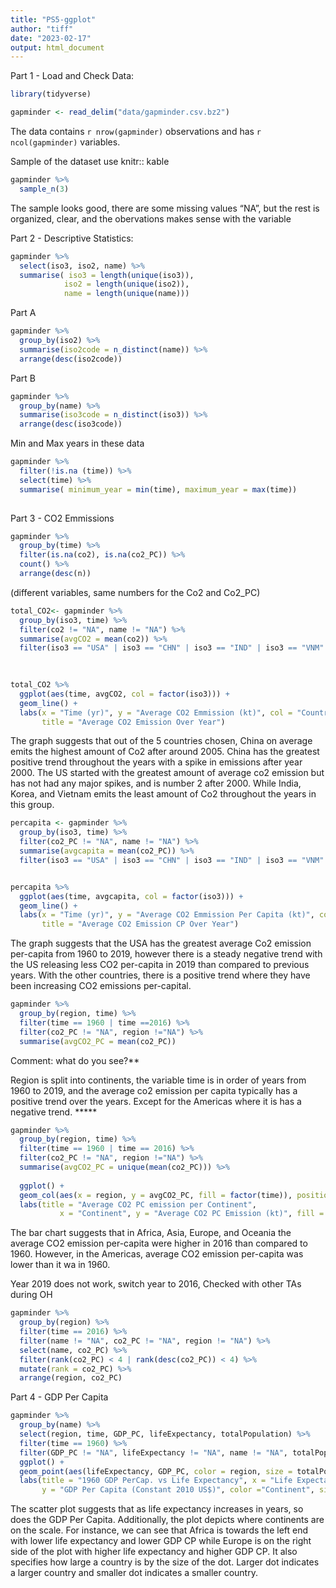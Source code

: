 ```yaml
---
title: "PS5-ggplot"
author: "tiff"
date: "2023-02-17"
output: html_document
---
```


Part 1 - Load and Check Data:

```r
library(tidyverse)

gapminder <- read_delim("data/gapminder.csv.bz2")
```

The data contains `r nrow(gapminder)` observations and has `r ncol(gapminder)`
variables.

Sample of the dataset use knitr:: kable
```r
gapminder %>% 
  sample_n(3) 

```

The sample looks good, there are some missing values "NA", but the rest is organized,
clear, and the obervations makes sense with the variable


Part 2 - Descriptive Statistics:


```r
gapminder %>%
  select(iso3, iso2, name) %>% 
  summarise( iso3 = length(unique(iso3)),
            iso2 = length(unique(iso2)),
            name = length(unique(name)))
```


Part A
 
```r
gapminder %>%
  group_by(iso2) %>% 
  summarise(iso2code = n_distinct(name)) %>% 
  arrange(desc(iso2code))

```

Part B

```r
gapminder %>%
  group_by(name) %>% 
  summarise(iso3code = n_distinct(iso3)) %>% 
  arrange(desc(iso3code))
```



Min and Max years in these data

```r
gapminder %>% 
  filter(!is.na (time)) %>% 
  select(time) %>%
  summarise( minimum_year = min(time), maximum_year = max(time))
  
```


Part 3 - CO2 Emmissions


```r
gapminder %>% 
  group_by(time) %>% 
  filter(is.na(co2), is.na(co2_PC)) %>% 
  count() %>% 
  arrange(desc(n))

```

(different variables, same numbers for the Co2 and Co2_PC)

```r
total_CO2<- gapminder %>% 
  group_by(iso3, time) %>% 
  filter(co2 != "NA", name != "NA") %>% 
  summarise(avgCO2 = mean(co2)) %>% 
  filter(iso3 == "USA" | iso3 == "CHN" | iso3 == "IND" | iso3 == "VNM" | iso3 == "KOR")
  
 

total_CO2 %>% 
  ggplot(aes(time, avgCO2, col = factor(iso3))) +
  geom_line() +
  labs(x = "Time (yr)", y = "Average CO2 Emmission (kt)", col = "Countries",
       title = "Average CO2 Emission Over Year")
```



The graph suggests that out of the 5 countries chosen, China on average emits the highest amount
of Co2 after around 2005. China has the greatest positive trend throughout the years with a spike
in emissions after year 2000. The US started with the greatest amount of average co2 emission but 
has not had any major spikes, and is number 2 after 2000. While India, Korea, and Vietnam
emits the least amount of Co2 throughout the years in this group. 




```r
percapita <- gapminder %>%
  group_by(iso3, time) %>% 
  filter(co2_PC != "NA", name != "NA") %>%
  summarise(avgcapita = mean(co2_PC)) %>% 
  filter(iso3 == "USA" | iso3 == "CHN" | iso3 == "IND" | iso3 == "VNM" | iso3 == "KOR")


percapita %>%
  ggplot(aes(time, avgcapita, col = factor(iso3))) +
  geom_line() +
  labs(x = "Time (yr)", y = "Average CO2 Emmission Per Capita (kt)", col = "Countries", 
       title = "Average CO2 Emission CP Over Year")

```



The graph suggests that the USA has the greatest average Co2 emission per-capita from 1960 to
2019, however there is a steady negative trend with the US releasing less CO2 per-capita in 2019 
than compared to previous years. With the other countries, there is a positive trend where 
they have been increasing CO2 emissions per-capital. 





```r
gapminder %>%
  group_by(region, time) %>% 
  filter(time == 1960 | time ==2016) %>% 
  filter(co2_PC != "NA", region !="NA") %>%
  summarise(avgCO2_PC = mean(co2_PC))

```

Comment: what do you see?**

Region is split into continents, the variable time is in order of years from 1960 to 2019, and 
the average co2 emission per capita typically has a positive trend over the years. Except for 
the Americas where it is has a negative trend.
*****




```r
gapminder %>%
  group_by(region, time) %>% 
  filter(time == 1960 | time == 2016) %>% 
  filter(co2_PC != "NA", region !="NA") %>%
  summarise(avgCO2_PC = unique(mean(co2_PC))) %>% 
  
  ggplot() +
  geom_col(aes(x = region, y = avgCO2_PC, fill = factor(time)), position = "dodge") +
  labs(title = "Average CO2 PC emission per Continent", 
           x = "Continent", y = "Average CO2 PC Emission (kt)", fill = "Year")

```


The bar chart suggests that in Africa, Asia, Europe, and Oceania the average CO2 emission per-capita 
were higher in 2016 than compared to 1960. However, in the Americas, average CO2 emission per-capita
was lower than it wa in 1960.






Year 2019 does not work, switch year to 2016, Checked with other TAs during OH

```r
gapminder %>% 
  group_by(region) %>% 
  filter(time == 2016) %>% 
  filter(name != "NA", co2_PC != "NA", region != "NA") %>% 
  select(name, co2_PC) %>% 
  filter(rank(co2_PC) < 4 | rank(desc(co2_PC)) < 4) %>% 
  mutate(rank = co2_PC) %>% 
  arrange(region, co2_PC)


```



Part 4 - GDP Per Capita


```r
gapminder %>% 
  group_by(name) %>% 
  select(region, time, GDP_PC, lifeExpectancy, totalPopulation) %>% 
  filter(time == 1960) %>% 
  filter(GDP_PC != "NA", lifeExpectancy != "NA", name != "NA", totalPopulation != "NA") %>% 
  ggplot() +
  geom_point(aes(lifeExpectancy, GDP_PC, color = region, size = totalPopulation)) +
  labs(title = "1960 GDP PerCap. vs Life Expectancy", x = "Life Expectancy (Yr)", 
       y = "GDP Per Capita (Constant 2010 US$)", color ="Continent", size = "Country \n Size")

```



The scatter plot suggests that as life expectancy increases in years, so does the GDP Per Capita. 
Additionally, the plot depicts where continents are on the scale. For instance, we can see
that Africa is towards the left end with lower life expectancy and lower GDP CP while Europe
is on the right side of the plot with higher life expectancy and higher GDP CP. It also specifies
how large a country is by the size of the dot. Larger dot indicates a larger country and smaller
dot indicates a smaller country. 




























